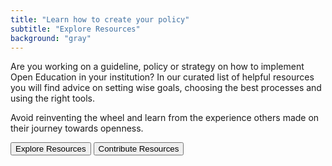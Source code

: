 ```yaml
---
title: "Learn how to create your policy"
subtitle: "Explore Resources"
background: "gray"
---
```



Are you working on a guideline, policy or strategy on how to implement Open Education in your institution?
In our curated list of helpful resources you will find advice on setting wise goals, choosing the best
processes and using the right tools.

Avoid reinventing the wheel and learn from the experience others made on their journey towards openness.

<ButtonGroup>
    <Button href='/tools'>Explore Resources</Button>
  <Button href='/contribute'>Contribute Resources</Button>
</ButtonGroup>